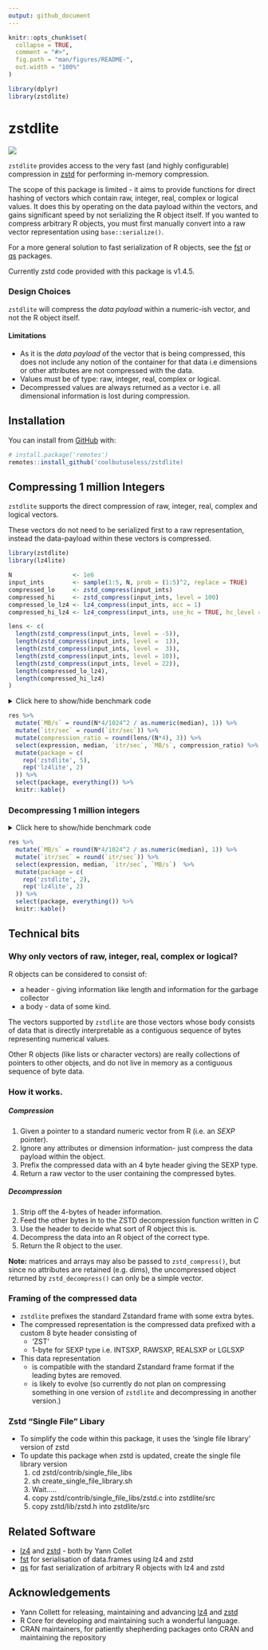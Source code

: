 ```yaml
---
output: github_document
---
```


<!-- README.md is generated from README.Rmd. Please edit that file -->

```r
knitr::opts_chunk$set(
  collapse = TRUE,
  comment = "#>",
  fig.path = "man/figures/README-",
  out.width = "100%"
)

library(dplyr)
library(zstdlite)
```

# zstdlite

<!-- badges: start -->
![](https://img.shields.io/badge/cool-useless-green.svg)
<!-- badges: end -->

`zstdlite` provides access to the very fast (and highly configurable) compression 
in [zstd](https://github.com/facebook/zstd) for performing in-memory compression.

The scope of this package is limited - it aims to provide functions for direct hashing of vectors
which contain raw, integer, real, complex or logical values.  It does this by operating on the
data payload within the vectors, and gains significant speed by not serializing the R object
itself.  If you wanted to 
compress arbitrary R objects, you must first manually convert into a raw
vector representation using `base::serialize()`.

For a more general solution to fast serialization of R objects, see the 
[fst](https://github.com/fstpackage/fst) or [qs](https://cran.r-project.org/package=qs) packages.

Currently zstd code provided with this package is v1.4.5.


### Design Choices

`zstdlite` will compress the *data payload* within a numeric-ish vector, and not the
R object itself.

#### Limitations

* As it is the *data payload* of the vector that is being compressed, this
  does not include any notion of the container for that data i.e
  dimensions or other attributes are not compressed with the data.
* Values must be of type: raw, integer, real, complex or logical.
* Decompressed values are always returned as a vector i.e. all dimensional 
  information is lost during compression.


## Installation

You can install from [GitHub](https://github.com/coolbutuseless/zstdlite) with:

``` r
# install.package('remotes')
remotes::install_github('coolbutuseless/zstdlite)
```



## Compressing 1 million Integers

`zstdlite` supports the direct compression of raw, integer, real, complex and logical vectors.

These vectors do not need to be serialized first to a raw representation, instead
the data-payload within these vectors is compressed.

```r
library(zstdlite)
library(lz4lite)

N                 <- 1e6
input_ints        <- sample(1:5, N, prob = (1:5)^2, replace = TRUE)
compressed_lo     <- zstd_compress(input_ints)
compressed_hi     <- zstd_compress(input_ints, level = 100)
compressed_lo_lz4 <- lz4_compress(input_ints, acc = 1)
compressed_hi_lz4 <- lz4_compress(input_ints, use_hc = TRUE, hc_level = 12)
```


```r
lens <- c(
  length(zstd_compress(input_ints, level = -5)),
  length(zstd_compress(input_ints, level =  1)),
  length(zstd_compress(input_ints, level =  3)),
  length(zstd_compress(input_ints, level = 10)),
  length(zstd_compress(input_ints, level = 22)),
  length(compressed_lo_lz4),
  length(compressed_hi_lz4)
)
```



<details>
<summary> Click here to show/hide benchmark code </summary>

```r
library(zstdlite)

res <- bench::mark(
  zstd_compress(input_ints, level =  -5),
  zstd_compress(input_ints, level =   1),
  zstd_compress(input_ints, level =   3),
  zstd_compress(input_ints, level =  10),
  zstd_compress(input_ints, level =  22),
  lz4_compress (input_ints, acc = 1),
  lz4_compress (input_ints, use_hc = TRUE, hc_level = 12),
  check = FALSE
)
```
</details>


```r
res %>% 
  mutate(`MB/s` = round(N*4/1024^2 / as.numeric(median), 1)) %>%
  mutate(`itr/sec` = round(`itr/sec`)) %>%
  mutate(compression_ratio = round(lens/(N*4), 3)) %>%
  select(expression, median, `itr/sec`, `MB/s`, compression_ratio) %>%
  mutate(package = c(
    rep('zstdlite', 5),
    rep('lz4lite', 2)
  )) %>%
  select(package, everything()) %>%
  knitr::kable()
```


### Decompressing 1 million integers


<details>
<summary> Click here to show/hide benchmark code </summary>

```r
res <- bench::mark(
  zstd_decompress(compressed_lo),
  zstd_decompress(compressed_hi),
  lz4_decompress(compressed_lo_lz4),
  lz4_decompress(compressed_hi_lz4),
  check = FALSE
)
```

</details>

```r
res %>% 
  mutate(`MB/s` = round(N*4/1024^2 / as.numeric(median), 1)) %>%
  mutate(`itr/sec` = round(`itr/sec`)) %>%
  select(expression, median, `itr/sec`, `MB/s`)  %>%
  mutate(package = c(
    rep('zstdlite', 2),
    rep('lz4lite', 2)
  )) %>%
  select(package, everything()) %>%
  knitr::kable()
```


## Technical bits

### Why only vectors of raw, integer, real, complex or logical?

R objects can be considered to consist of: 

* a header - giving information like length and information for the garbage collector
* a body - data of some kind.

The vectors supported by `zstdlite` are those vectors whose body consists of 
data that is directly interpretable as a contiguous sequence of bytes representing 
numerical values.

Other R objects (like lists or character vectors) are really collections of pointers 
to other objects, and do not live in memory as a contiguous sequence of byte data.

### How it works.

##### Compression

1. Given a pointer to a standard numeric vector from R (i.e. an *SEXP* pointer).
2. Ignore any attributes or dimension information- just compress the data payload within 
   the object.
3. Prefix the compressed data with an 4 byte header giving the SEXP type.
4. Return a raw vector to the user containing the compressed bytes.

##### Decompression

1. Strip off the 4-bytes of header information.
2. Feed the other bytes in to the ZSTD decompression function written in C
3. Use the header to decide what sort of R object this is.
4. Decompress the data into an R object of the correct type.
5. Return the R object to the user.

**Note:** matrices and arrays may also be passed to `zstd_compress()`, but since
no attributes are retained (e.g. dims), the uncompressed object
returned by `zstd_decompress()` can only be a simple vector.


### Framing of the compressed data

* `zstdlite` prefixes the standard Zstandard frame with some extra bytes.
* The compressed representation is the compressed data prefixed with 
  a custom 8 byte header consisting of 
    * 'ZST'
    * 1-byte for SEXP type i.e. INTSXP, RAWSXP, REALSXP or LGLSXP
* This data representation 
    * is compatible with the standard Zstandard frame 
      format if the leading bytes are removed.
    * is likely to evolve (so currently do not plan on compressing something in 
      one version of `zstdlite` and decompressing in another version.)


### Zstd "Single File" Libary

* To simplify the code within this package, it uses the 'single file library' version of zstd
* To update this package when zstd is updated, create the single file library version
    1. cd zstd/contrib/single_file_libs
    2. sh create_single_file_library.sh
    3. Wait.....
    4. copy zstd/contrib/single_file_libs/zstd.c into zstdlite/src
    5. copy zstd/lib/zstd.h into zstdlite/src

## Related Software

* [lz4](https://github.com/lz4/lz4) and [zstd](https://github.com/facebook/zstd) - both by Yann Collet
* [fst](https://github.com/fstpackage/fst) for serialisation of data.frames using
  lz4 and zstd
* [qs](https://cran.r-project.org/package=qs) for fast serialization of arbitrary R objects
  with lz4 and zstd

## Acknowledgements

* Yann Collett for releasing, maintaining and advancing 
[lz4](https://github.com/lz4/lz4) and [zstd](https://github.com/facebook/zstd)
* R Core for developing and maintaining such a wonderful language.
* CRAN maintainers, for patiently shepherding packages onto CRAN and maintaining
  the repository

